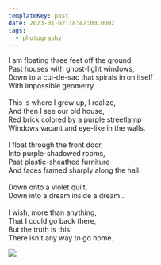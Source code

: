 ```yaml
---
templateKey: post
date: 2023-01-02T18:47:00.000Z
tags:
  - photography
---
```

I am floating three feet off the ground,<br/>
Past houses with ghost-light windows,<br/>
Down to a cul-de-sac that spirals in on itself<br/>
With impossible geometry.<br/><br/>
This is where I grew up, I realize,<br/>
And then I see our old house,<br/>
Red brick colored by a purple streetlamp<br/>
Windows vacant and eye-like in the walls.<br/><br/>
I float through the front door,<br/>
Into purple-shadowed rooms,<br/>
Past plastic-sheathed furniture<br/>
And faces framed sharply along the hall.<br/><br/>
Down onto a violet quilt,<br/>
Down into a dream inside a dream...<br/><br/>
I wish, more than anything,<br/>
That I could go back there,<br/>
But the truth is this:<br/>
There isn't any way to go home.

![](../../assets/photos/20230102-IMG_4639.jpg)
